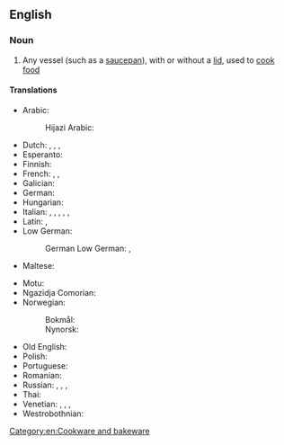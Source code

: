 {{also|cooking-pot}}

==English==

===Noun===
{{en-noun}}

# Any vessel (such as a [[saucepan]]), with or without a [[lid]], used to [[cook]] [[food]]

====Translations====
{{trans-top|any cooking vessel}}
* Arabic: {{t|ar|قِدْرَة}}
*: Hijazi Arabic: {{t|acw|قِدِر|m|tr=gidir}}
* Dutch: {{t+|nl|kookpot|m}}, {{t+|nl|pot|m}}, {{t+|nl|pan|f}}, {{t+|nl|soepketel|m}}
* Esperanto: {{t|eo|kuirpoto}}
* Finnish: {{t+|fi|keittoastia}}
* French: {{t+|fr|marmite|f}}, {{t+|fr|faitout|m}}, {{t+|fr|casserole|f}}
* Galician: {{t+|gl|pota|f}}
* German: {{t+|de|Kochtopf|m}}
* Hungarian: {{t+|hu|főzőedény}}
* Italian: {{t+|it|paiolo|m}}, {{t+|it|tegame|m}}, {{t+|it|pentola|f}}, {{t|it|cuccuma|f}}, {{t+|it|marmitta|f}}, {{t+|it|calderone|m}}
* Latin: {{t|la|calix|m}}, {{t|la|lasanum|n}}
* Low German:
*: German Low German: {{t|nds-de|Kaakputt|m}}, {{t|nds-de|Kookputt|m}}
* Maltese: {{t|mt|borma|f}}
{{trans-mid}}
* Motu: {{t|meu|uro}}
* Ngazidja Comorian: {{t|zdj|nyungu|c9|c10}}
* Norwegian:
*: Bokmål: {{t+|nb|gryte|m|f}}
*: Nynorsk: {{t|nn|gryte|f}}
* Old English: {{t|ang|ālfæt|n}}
* Polish: {{t+|pl|[[garnek]] [[do]] [[gotowanie|gotowania]]|m}}
* Portuguese: {{t+|pt|panela}}
* Romanian: {{t|ro|oală de gătit|f}}
* Russian: {{t+|ru|кастрю́ля|f}}, {{t+|ru|котело́к|m}}, {{t+|ru|чугуно́к|m}}, {{t+|ru|горшо́к|m}}
* Thai: {{t+|th|หม้อ}}
* Venetian: {{t+|vec|caldròl|m}}, {{t|vec|candròl|m}}, {{t|vec|parol|m}}, {{t|vec|paróło|m}}
* Westrobothnian: {{t|gmq-bot|gryt|f}}
{{trans-bottom}}

[[Category:en:Cookware and bakeware]]